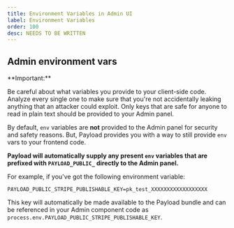 ```yaml
---
title: Environment Variables in Admin UI
label: Environment Variables
order: 100
desc: NEEDS TO BE WRITTEN
---
```


## Admin environment vars

<Banner type="warning">
  **Important:**

  Be careful about what variables you provide to your client-side code. Analyze every single one to
  make sure that you're not accidentally leaking anything that an attacker could exploit. Only keys
  that are safe for anyone to read in plain text should be provided to your Admin panel.
</Banner>

By default, `env` variables are **not** provided to the Admin panel for security and safety reasons.
But, Payload provides you with a way to still provide `env` vars to your frontend code.

**Payload will automatically supply any present `env` variables that are prefixed with `PAYLOAD_PUBLIC_` directly to the Admin panel.**

For example, if you've got the following environment variable:

`PAYLOAD_PUBLIC_STRIPE_PUBLISHABLE_KEY=pk_test_XXXXXXXXXXXXXXXXXX`

This key will automatically be made available to the Payload bundle and can be referenced in your Admin component code as `process.env.PAYLOAD_PUBLIC_STRIPE_PUBLISHABLE_KEY`.
